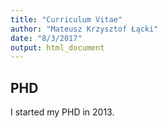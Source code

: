 ```yaml
---
title: "Curriculum Vitae"
author: "Mateusz Krzysztof Łącki"
date: "8/3/2017"
output: html_document
---
```


## PHD

I started my PHD in 2013. 